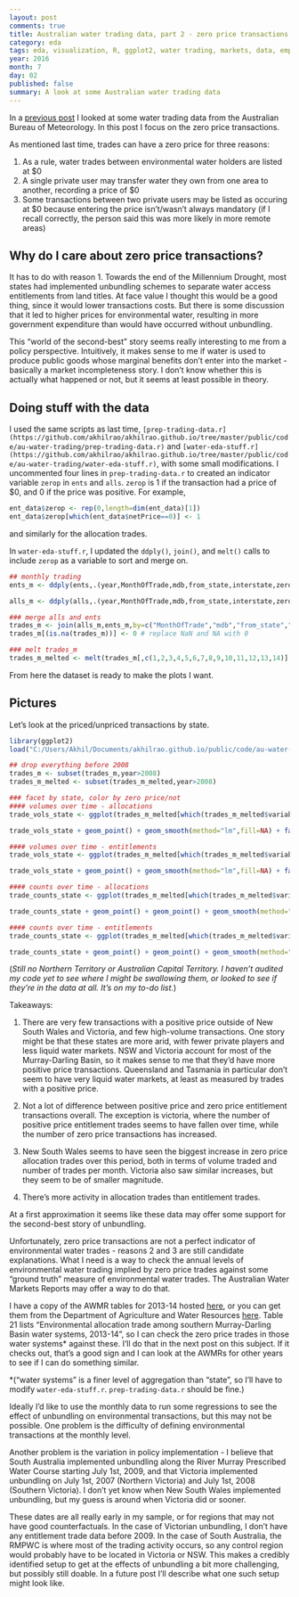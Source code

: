 ```yaml
---
layout: post
comments: true
title: Australian water trading data, part 2 - zero price transactions
category: eda
tags: eda, visualization, R, ggplot2, water trading, markets, data, empirics
year: 2016
month: 7
day: 02
published: false
summary: A look at some Australian water trading data
---
```


In a [previous post](https://akhilrao.github.io/eda/2016/06/29/au-water-trading-1-look-at-data/) I looked at some water trading data from the Australian Bureau of Meteorology. In this post I focus on the zero price transactions.

As mentioned last time, trades can have a zero price for three reasons:

1. As a rule, water trades between environmental water holders are listed at $0
2. A single private user may transfer water they own from one area to another, recording a price of $0
3. Some transactions between two private users may be listed as occuring at $0 because entering the price isn't/wasn't always mandatory (if I recall correctly, the person said this was more likely in more remote areas)

## Why do I care about zero price transactions? 

It has to do with reason 1. Towards the end of the Millennium Drought, most states had implemented unbundling schemes to separate water access entitlements from land titles. At face value I thought this would be a good thing, since it would lower transactions costs. But there is some discussion that it led to higher prices for environmental water, resulting in more government expenditure than would have occurred without unbundling. 

This "world of the second-best" story seems really interesting to me from a policy perspective. Intuitively, it makes sense to me if water is used to produce public goods whose marginal benefits don't enter into the market - basically a market incompleteness story. I don't know whether this is actually what happened or not, but it seems at least possible in theory.

## Doing stuff with the data

I used the same scripts as last time, `[prep-trading-data.r](https://github.com/akhilrao/akhilrao.github.io/tree/master/public/code/au-water-trading/prep-trading-data.r)` and `[water-eda-stuff.r](https://github.com/akhilrao/akhilrao.github.io/tree/master/public/code/au-water-trading/water-eda-stuff.r)`, with some small modifications. I uncommented four lines in `prep-trading-data.r` to created an indicator variable `zerop` in `ents` and `alls`. `zerop` is 1 if the transaction had a price of $0, and 0 if the price was positive. For example,

```r
ent_data$zerop <- rep(0,length=dim(ent_data)[1])
ent_data$zerop[which(ent_data$netPrice==0)] <- 1
```

and similarly for the allocation trades.

In `water-eda-stuff.r`, I updated the `ddply()`, `join()`, and `melt()` calls to include `zerop` as a variable to sort and merge on.

```r
## monthly trading
ents_m <- ddply(ents,.(year,MonthOfTrade,mdb,from_state,interstate,zerop),summarize,v_ents=sum(quantityTraded),price_ents=mean(PricePerML[PricePerML!=0]),n_ents=length(quantityTraded),np_ents=length(PricePerML[PricePerML!=0]))

alls_m <- ddply(alls,.(year,MonthOfTrade,mdb,from_state,interstate,zerop),summarize,v_alls=sum(quantityTraded),price_alls=mean(PricePerML[PricePerML!=0]),n_alls=length(quantityTraded),np_alls=length(PricePerML[PricePerML!=0]))

### merge alls and ents
trades_m <- join(alls_m,ents_m,by=c("MonthOfTrade","mdb","from_state","interstate","zerop"),type="full",match="first")
trades_m[(is.na(trades_m))] <- 0 # replace NaN and NA with 0

### melt trades_m
trades_m_melted <- melt(trades_m[,c(1,2,3,4,5,6,7,8,9,10,11,12,13,14)],id=c("year","MonthOfTrade","mdb","from_state","interstate","zerop")) # useful for plots later
```

From here the dataset is ready to make the plots I want. 

## Pictures

Let's look at the priced/unpriced transactions by state.

```r
library(ggplot2)
load("C:/Users/Akhil/Documents/akhilrao.github.io/public/code/au-water-trading/water-eda-stuff.RData") # load workspace

## drop everything before 2008
trades_m <- subset(trades_m,year>2008)
trades_m_melted <- subset(trades_m_melted,year>2008)

### facet by state, color by zero price/not
#### volumes over time - allocations
trade_vols_state <- ggplot(trades_m_melted[which(trades_m_melted$variable=="v_alls"),], aes(x=MonthOfTrade,y=value,color=factor(zerop)))

trade_vols_state + geom_point() + geom_smooth(method="lm",fill=NA) + facet_wrap(~from_state) + ggtitle("Allocation trading by state") + ylab("Volume (ML) traded per month") + xlab("time") + scale_colour_discrete(name="Price",labels=c("positive","zero"))

#### volumes over time - entitlements
trade_vols_state <- ggplot(trades_m_melted[which(trades_m_melted$variable=="v_ents"),], aes(x=MonthOfTrade,y=value,color=factor(zerop)))

trade_vols_state + geom_point() + geom_smooth(method="lm",fill=NA) + facet_wrap(~from_state) + ggtitle("Entitlement trading by state") + ylab("Volume (ML) traded per month") + xlab("time") + scale_colour_discrete(name="Price",labels=c("positive","zero"))

#### counts over time - allocations
trade_counts_state <- ggplot(trades_m_melted[which(trades_m_melted$variable=="n_alls"),], aes(x=MonthOfTrade,y=value,color=factor(zerop)))

trade_counts_state + geom_point() + geom_point() + geom_smooth(method="lm",fill=NA) + facet_wrap(~from_state) + ggtitle("Allocation trading by state") + ylab("Number of trades per month") + xlab("time") + scale_colour_discrete(name="Price",labels=c("positive","zero"))

#### counts over time - entitlements
trade_counts_state <- ggplot(trades_m_melted[which(trades_m_melted$variable=="n_ents"),], aes(x=MonthOfTrade,y=value,color=factor(zerop)))

trade_counts_state + geom_point() + geom_point() + geom_smooth(method="lm",fill=NA) + facet_wrap(~from_state) + ggtitle("Entitlement trading by state") + ylab("Number of trades per month") + xlab("time") + scale_colour_discrete(name="Price",labels=c("positive","zero"))

```

(*Still no Northern Territory or Australian Capital Territory. I haven't audited my code yet to see where I might be swallowing them, or looked to see if they're in the data at all. It's on my to-do list.*)

Takeaways:

1. There are very few transactions with a positive price outside of New South Wales and Victoria, and few high-volume transactions. One story might be that these states are more arid, with fewer private players and less liquid water markets. NSW and Victoria account for most of the Murray-Darling Basin, so it makes sense to me that they'd have more positive price transactions. Queensland and Tasmania in particular don't seem to have very liquid water markets, at least as measured by trades with a positive price.

2. Not a lot of difference between positive price and zero price entitlement transactions overall. The exception is victoria, where the number of positive price entitlement trades seems to have fallen over time, while the number of zero price transactions has increased.

3. New South Wales seems to have seen the biggest increase in zero price allocation trades over this period, both in terms of volume traded and number of trades per month. Victoria also saw similar increases, but they seem to be of smaller magnitude.

4. There's more activity in allocation trades than entitlement trades.

At a first approximation it seems like these data may offer some support for the second-best story of unbundling.

Unfortunately, zero price transactions are not a perfect indicator of environmental water trades - reasons 2 and 3 are still candidate explanations. What I need is a way to check the annual levels of environmental water trading implied by zero price trades against some "ground truth" measure of environmental water trades. The Australian Water Markets Reports may offer a way to do that. 

I have a copy of the AWMR tables for 2013-14 hosted [here](https://github.com/akhilrao/akhilrao.github.io/tree/master/public/code/au-water-trading/awmr2013-14_dataTables_v1.0.0.xlsx), or you can get them from the Department of Agriculture and Water Resources [here](http://www.agriculture.gov.au/abares/publications/display?url=http://143.188.17.20/anrdl/DAFFService/display.php?fid=pb_awmr_d9aawr20151211.xml). Table 21 lists "Environmental allocation trade among southern Murray-Darling Basin water systems, 2013-14", so I can check the zero price trades in those water systems* against these. I'll do that in the next post on this subject. If it checks out, that's a good sign and I can look at the AWMRs for other years to see if I can do something similar.

*("water systems" is a finer level of aggregation than "state", so I'll have to modify `water-eda-stuff.r`. `prep-trading-data.r` should be fine.)

Ideally I'd like to use the monthly data to run some regressions to see the effect of unbundling on environmental transactions, but this may not be possible. One problem is the difficulty of defining environmental transactions at the monthly level. 

Another problem is the variation in policy implementation - I believe that South Australia implemented unbundling along the River Murray Prescribed Water Course starting July 1st, 2009, and that Victoria implemented unbundling on July 1st, 2007 (Northern Victoria) and July 1st, 2008 (Southern Victoria). I don't yet know when New South Wales implemented unbundling, but my guess is around when Victoria did or sooner.

These dates are all really early in my sample, or for regions that may not have good counterfactuals. In the case of Victorian unbundling, I don't have any entitlement trade data before 2009. In the case of South Australia, the RMPWC is where most of the trading activity occurs, so any control region would probably have to be located in Victoria or NSW. This makes a credibly identified setup to get at the effects of unbundling a bit more challenging, but possibly still doable. In a future post I'll describe what one such setup might look like.